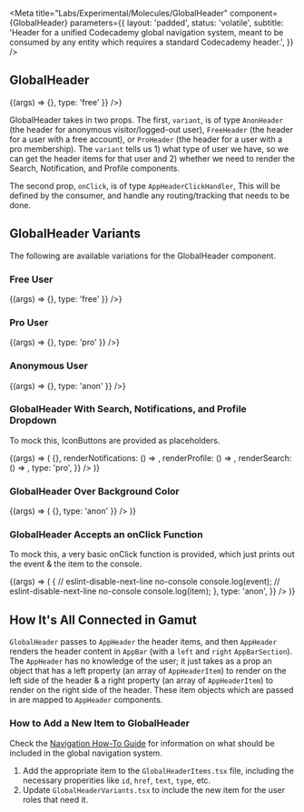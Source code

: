 
<Meta
  title="Labs/Experimental/Molecules/GlobalHeader"
  component={GlobalHeader}
  parameters={{
    layout: 'padded',
    status: 'volatile',
    subtitle:
      'Header for a unified Codecademy global navigation system, meant to be consumed by any entity which requires a standard Codecademy header.',
  }}
/>

## GlobalHeader

<Canvas withSource="open">
  <Story name="GlobalHeader">
    {(args) => <GlobalHeader variant={{ onClick: () => {}, type: 'free' }} />}
  </Story>
</Canvas>

GlobalHeader takes in two props. The first, `variant`, is of type `AnonHeader` (the header for anonymous visitor/logged-out user), `FreeHeader` (the header for a user with a free account), or `ProHeader` (the header for a user with a pro membership). The `variant` tells us 1) what type of user we have, so we can get the header items for that user and 2) whether we need to render the Search, Notification, and Profile components.

The second prop, `onClick`, is of type `AppHeaderClickHandler`, This will be defined by the consumer, and handle any routing/tracking that needs to be done.

<Props of={GlobalHeader} />

## GlobalHeader Variants

The following are available variations for the GlobalHeader component.

### Free User

<Canvas>
  <Story name="Free User Global Header">
    {(args) => <GlobalHeader variant={{ onClick: () => {}, type: 'free' }} />}
  </Story>
</Canvas>

### Pro User

<Canvas>
  <Story name="Pro User Global Header">
    {(args) => <GlobalHeader variant={{ onClick: () => {}, type: 'pro' }} />}
  </Story>
</Canvas>

### Anonymous User

<Canvas>
  <Story name="Anonymous User Global Header">
    {(args) => <GlobalHeader variant={{ onClick: () => {}, type: 'anon' }} />}
  </Story>
</Canvas>

### GlobalHeader With Search, Notifications, and Profile Dropdown

To mock this, IconButtons are provided as placeholders.

<Canvas>
  <Story name="GlobalHeader Search Notifications Profile">
    {(args) => (
      <GlobalHeader
        variant={{
          onClick: () => {},
          renderNotifications: () => <IconButton icon={BellIcon} />,
          renderProfile: () => <IconButton icon={PersonIcon} />,
          renderSearch: () => <IconButton icon={SearchIcon} />,
          type: 'pro',
        }}
      />
    )}
  </Story>
</Canvas>

### GlobalHeader Over Background Color

<Canvas>
  <Story name="Background Color GlobalHeader">
    {(args) => (
      <Box backgroundColor="beige" width="100%">
        <GlobalHeader variant={{ onClick: () => {}, type: 'anon' }} />
      </Box>
    )}
  </Story>
</Canvas>

### GlobalHeader Accepts an onClick Function

To mock this, a very basic onClick function is provided, which just prints out the event & the item to the console.

<Canvas>
  <Story name="Passing an OnClick to GlobalHeader">
    {(args) => (
      <GlobalHeader
        variant={{
          onClick: (event, item) => {
            // eslint-disable-next-line no-console
            console.log(event);
            // eslint-disable-next-line no-console
            console.log(item);
          },
          type: 'anon',
        }}
      />
    )}
  </Story>
</Canvas>

## How It's All Connected in Gamut

`GlobalHeader` passes to `AppHeader` the header items, and then `AppHeader` renders the header content in `AppBar` (with a `left` and `right` `AppBarSection`). The `AppHeader` has no knowledge of the user; it just takes as a prop an object that has a left property (an array of `AppHeaderItem`) to render on the left side of the header & a right property (an array of `AppHeaderItem`) to render on the right side of the header. These item objects which are passed in are mapped to `AppHeader` components.

### How to Add a New Item to GlobalHeader

Check the [Navigation How-To Guide](https://docs.google.com/presentation/d/1YHG6IjvSJG0w8N63phbw5aZCknUOR4B-q_SFM3GLIJc/edit#slide=id.g8a8c98c6f1_0_14) for information on what should be included in the global navigation system.

1. Add the appropriate item to the `GlobalHeaderItems.tsx` file, including the necessary properities like `id`, `href`, `text`, `type`, etc.
2. Update `GlobalHeaderVariants.tsx` to include the new item for the user roles that need it.
